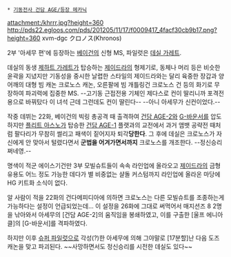  * [[기동전사 건담 AGE/등장 메카닉]]

attachment:/khrrr.jpg?height=360 http://pds22.egloos.com/pds/201205/11/17/f0009417_4facf30cb9b17.png?height=360 
xvm-dgc クロノス(Khronos)

2부 '아세무 편'에 등장하는 [[베이건]]의 신형 MS, 파일럿은 [[데실 가레트]].

데실의 동생 [[제하트 가레트]]가 탑승하는 [[제이드라]]의 형제기로, 동체나 머리 등은 비슷한 윤곽을 지녔지만 기동성을 중시한 날렵한 스타일의 제이드라와는 달리 육중한 장갑과 양어깨의 대형 빔 캐논 크로노스 캐논, 오른팔에 빔 개틀링건 크로노스 건 등의 화기로 무장하여 파괴력에 집중한 MS. --고기동 근접전용 기체인 제다스로 컨이 딸리니까 포격전용으로 바꿔탔다 이 녀석 근데 그런데도 컨이 딸린다-- --아니 아세무가 신컨이었다.--

작중 데뷔는 22화, 베이건의 빅링 총공격 때 출격하여 [[건담 AGE-2]]와 [[G-바운서]]를 압도하지만 [[플리트 아스노]]가 탑승한 [[건담 AGE-1]] 플랫과의 교전에서 과거 앰뱃 공략전 때처럼 팔다리가 무참히 썰리고 패색이 짙어지자 퇴각'''당한다'''. 그 후에 데실은 크로노스가 자신에게 안 맞아서 털렸다면서 '''군법을 어겨가면서까지''' 크로노스를 개조한다. --정신승리 쩌네영.--
 
명색이 적군 에이스기건만 3부 모빌슈트들이 속속 라인업에 올라오고 [[제이드라]]의 금형 유용도 어느 정도 가능한 데다가 별 비중없는 샬돌 커스텀까지 라인업에 올라온 마당에 HG 키트화 소식이 없다.

알 사람이 적을 22화의 건다메피디아에 의하면 크로노스는 다른 모빌슈트를 조종하는게 가능하다는 설정이 언급되었는데… 이 설정을 26화에 그대로 써먹어서 매지션즈 8 2명을 낚아와서 아세무의 [건담 AGE-2]의 움직임을 봉쇄하였고, 이를 구출한 [울프 에니아클]의 [G-바운서]를 격파하였다.

하지만 이후 [[슈퍼 파일럿]]으로 각성(?)한 아세무에 의해 그야말로 [17분할]난 다음 도즈 캐논을 맞고 파괴된다. ~~사망하면서도 정신승리를 시전한 데실도 있다~~
